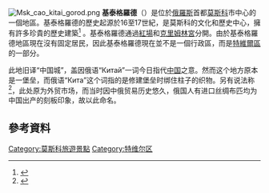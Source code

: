 {{expand|time=2016-02-02T06:46:38+00:00}}
[[File:Msk_cao_kitai_gorod.png|thumb]]
'''基泰格羅德'''（{{lang-ru|Китай-город}}）是位於[[俄羅斯|俄羅斯]]首都[[莫斯科|莫斯科]]市中心的一個地區。基泰格羅德的歷史起源於16至17世紀，是莫斯科的文化和歷史中心，擁有許多珍貴的歷史建築<ref>{{cite web|url=http://www.stnicholascenter.org/galleries/gazetteer/3786/|title=St. Nicholas Church Ilyinka|publisher=St. Nicholas Center|accessdate=2016-02-02|archive-date=2016-03-05|archive-url=https://web.archive.org/web/20160305185223/http://www.stnicholascenter.org/galleries/gazetteer/3786/|dead-url=no}}</ref> 。基泰格羅德通過[[紅場|紅場]]和[[克里姆林宮|克里姆林宮]]分開。由於基泰格羅德地區現在沒有固定居民，因此基泰格羅德現在並不是一個行政區，而是[[特維爾區|特維爾區]]的一部分。

此地旧译“中国城”，盖因俄语“Китай”一词今日指代[[中国|中国]]之意。然而这个地方原本是一堡垒，而俄语“Кита”这个词指的是修建堡垒时绑住柱子的织物。另有说法称<ref>{{Cite web|title=РусАрх - Кондратьев И.К. Седая старина Москвы|url=http://www.rusarch.ru/kondratiev1.htm|access-date=2022-04-01|work=www.rusarch.ru|archive-date=2020-08-07|archive-url=https://web.archive.org/web/20200807183228/http://rusarch.ru/kondratiev1.htm}}</ref>，此处原为外贸市场，而当时因中俄贸易历史悠久，俄国人有进口丝绸布匹均为中国出产的刻板印象，故以此命名。

==參考資料==
{{Commonscat|Kitai-gorod}}
{{Reflist}}
{{coord|55|45|21|N|37|37|26|E|display=title}}
[[Category:莫斯科旅遊景點|Category:莫斯科旅遊景點]]
[[Category:特维尔区|Category:特维尔区]]